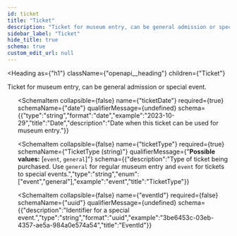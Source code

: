 ```yaml
---
id: ticket
title: "Ticket"
description: "Ticket for museum entry, can be general admission or special event."
sidebar_label: "Ticket"
hide_title: true
schema: true
custom_edit_url: null
---
```



<Heading
  as={"h1"}
  className={"openapi__heading"}
  children={"Ticket"}
>
</Heading>



Ticket for museum entry, can be general admission or special event.

<ul>
  <SchemaItem
    collapsible={false}
    name={"ticketId"}
    required={false}
    schemaName={"uuid"}
    qualifierMessage={undefined}
    schema={{"description":"Unique identifier for museum ticket. Generated when purchased.","type":"string","format":"uuid","example":"a54a57ca-36f8-421b-a6b4-2e8f26858a4c","title":"TicketId"}}
  >
    
  </SchemaItem><SchemaItem
    collapsible={false}
    name={"ticketDate"}
    required={true}
    schemaName={"date"}
    qualifierMessage={undefined}
    schema={{"type":"string","format":"date","example":"2023-10-29","title":"Date","description":"Date when this ticket can be used for museum entry."}}
  >
    
  </SchemaItem><SchemaItem
    collapsible={false}
    name={"ticketType"}
    required={true}
    schemaName={"TicketType (string)"}
    qualifierMessage={"**Possible values:** [`event`, `general`]"}
    schema={{"description":"Type of ticket being purchased. Use `general` for regular museum entry and `event` for tickets to special events.","type":"string","enum":["event","general"],"example":"event","title":"TicketType"}}
  >
    
  </SchemaItem><SchemaItem
    collapsible={false}
    name={"eventId"}
    required={false}
    schemaName={"uuid"}
    qualifierMessage={undefined}
    schema={{"description":"Identifier for a special event.","type":"string","format":"uuid","example":"3be6453c-03eb-4357-ae5a-984a0e574a54","title":"EventId"}}
  >
    
  </SchemaItem>
</ul>
            